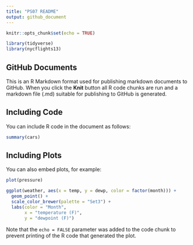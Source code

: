 ```yaml
---
title: "PS07 README"
output: github_document
---
```


```r
knitr::opts_chunk$set(echo = TRUE)
```

```r
library(tidyverse)
library(nycflights13)
```

## GitHub Documents

This is an R Markdown format used for publishing markdown documents to GitHub. When you click the **Knit** button all R code chunks are run and a markdown file (.md) suitable for publishing to GitHub is generated.

## Including Code

You can include R code in the document as follows:

```r
summary(cars)
```

## Including Plots

You can also embed plots, for example:

```r
plot(pressure)

ggplot(weather, aes(x = temp, y = dewp, color = factor(month))) + 
  geom_point() + 
  scale_color_brewer(palette = "Set3") +
  labs(color = "Month",
       x = "temperature (F)",
       y = "dewpoint (F)")
```

Note that the `echo = FALSE` parameter was added to the code chunk to prevent printing of the R code that generated the plot.
